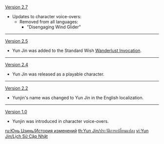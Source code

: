 {{Change History/Header}}
[[Version 2.7]]
* Updates to character voice-overs:
** Removed from all languages:
*** "Disengaging Wind Glider"
----
[[Version 2.5]]
* Yun Jin was added to the Standard Wish [[Wanderlust Invocation]].
----
[[Version 2.4]]
* Yun Jin was released as a playable character.
----
[[Version 2.2]]
* Yunjin's name was changed to Yun Jin in the English localization.
----
[[Version 1.0]]
* Yunjin was introduced in character voice-overs.
<noinclude>

[[ru:Юнь Цзинь/История изменений]]
[[th:Yun Jin/ประวัติการเปลี่ยนแปลง]]
[[vi:Yun Jin/Lịch Sử Cập Nhật]]
</noinclude>
